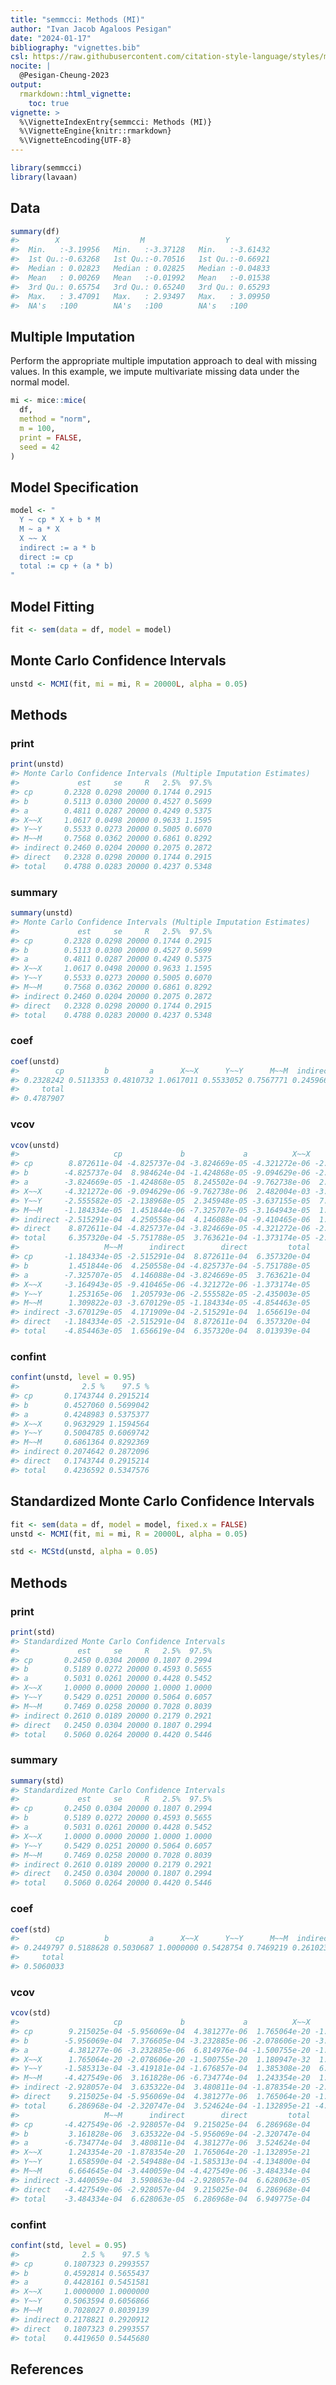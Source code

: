 ```yaml
---
title: "semmcci: Methods (MI)"
author: "Ivan Jacob Agaloos Pesigan"
date: "2024-01-17"
bibliography: "vignettes.bib"
csl: https://raw.githubusercontent.com/citation-style-language/styles/master/apa.csl
nocite: |
  @Pesigan-Cheung-2023
output:
  rmarkdown::html_vignette:
    toc: true
vignette: >
  %\VignetteIndexEntry{semmcci: Methods (MI)}
  %\VignetteEngine{knitr::rmarkdown}
  %\VignetteEncoding{UTF-8}
---
```


<!-- vignettes/methods-mc-mi.Rmd is generated from .setup/vignettes/methods-mc-mi.Rmd.orig. Please edit that file -->






```r
library(semmcci)
library(lavaan)
```

## Data




```r
summary(df)
#>        X                  M                  Y           
#>  Min.   :-3.19956   Min.   :-3.37128   Min.   :-3.61432  
#>  1st Qu.:-0.63268   1st Qu.:-0.70516   1st Qu.:-0.66921  
#>  Median : 0.02823   Median : 0.02825   Median :-0.04833  
#>  Mean   : 0.00269   Mean   :-0.01992   Mean   :-0.01538  
#>  3rd Qu.: 0.65754   3rd Qu.: 0.65240   3rd Qu.: 0.65293  
#>  Max.   : 3.47091   Max.   : 2.93497   Max.   : 3.09950  
#>  NA's   :100        NA's   :100        NA's   :100
```

## Multiple Imputation

Perform the appropriate multiple imputation approach to deal with missing values.
In this example, we impute multivariate missing data under the normal model.


```r
mi <- mice::mice(
  df,
  method = "norm",
  m = 100,
  print = FALSE,
  seed = 42
)
```

## Model Specification


```r
model <- "
  Y ~ cp * X + b * M
  M ~ a * X
  X ~~ X
  indirect := a * b
  direct := cp
  total := cp + (a * b)
"
```

## Model Fitting


```r
fit <- sem(data = df, model = model)
```

## Monte Carlo Confidence Intervals


```r
unstd <- MCMI(fit, mi = mi, R = 20000L, alpha = 0.05)
```

## Methods

### print


```r
print(unstd)
#> Monte Carlo Confidence Intervals (Multiple Imputation Estimates)
#>             est     se     R   2.5%  97.5%
#> cp       0.2328 0.0298 20000 0.1744 0.2915
#> b        0.5113 0.0300 20000 0.4527 0.5699
#> a        0.4811 0.0287 20000 0.4249 0.5375
#> X~~X     1.0617 0.0498 20000 0.9633 1.1595
#> Y~~Y     0.5533 0.0273 20000 0.5005 0.6070
#> M~~M     0.7568 0.0362 20000 0.6861 0.8292
#> indirect 0.2460 0.0204 20000 0.2075 0.2872
#> direct   0.2328 0.0298 20000 0.1744 0.2915
#> total    0.4788 0.0283 20000 0.4237 0.5348
```

### summary


```r
summary(unstd)
#> Monte Carlo Confidence Intervals (Multiple Imputation Estimates)
#>             est     se     R   2.5%  97.5%
#> cp       0.2328 0.0298 20000 0.1744 0.2915
#> b        0.5113 0.0300 20000 0.4527 0.5699
#> a        0.4811 0.0287 20000 0.4249 0.5375
#> X~~X     1.0617 0.0498 20000 0.9633 1.1595
#> Y~~Y     0.5533 0.0273 20000 0.5005 0.6070
#> M~~M     0.7568 0.0362 20000 0.6861 0.8292
#> indirect 0.2460 0.0204 20000 0.2075 0.2872
#> direct   0.2328 0.0298 20000 0.1744 0.2915
#> total    0.4788 0.0283 20000 0.4237 0.5348
```

### coef


```r
coef(unstd)
#>        cp         b         a      X~~X      Y~~Y      M~~M  indirect    direct 
#> 0.2328242 0.5113353 0.4810732 1.0617011 0.5533052 0.7567771 0.2459664 0.2328242 
#>     total 
#> 0.4787907
```

### vcov


```r
vcov(unstd)
#>                     cp             b             a          X~~X          Y~~Y
#> cp        8.872611e-04 -4.825737e-04 -3.824669e-05 -4.321272e-06 -2.555582e-05
#> b        -4.825737e-04  8.984624e-04 -1.424868e-05 -9.094629e-06 -2.138968e-05
#> a        -3.824669e-05 -1.424868e-05  8.245502e-04 -9.762738e-06  2.345948e-05
#> X~~X     -4.321272e-06 -9.094629e-06 -9.762738e-06  2.482004e-03 -3.637155e-05
#> Y~~Y     -2.555582e-05 -2.138968e-05  2.345948e-05 -3.637155e-05  7.461613e-04
#> M~~M     -1.184334e-05  1.451844e-06 -7.325707e-05 -3.164943e-05  1.253165e-06
#> indirect -2.515291e-04  4.250558e-04  4.146088e-04 -9.410465e-06  1.205793e-06
#> direct    8.872611e-04 -4.825737e-04 -3.824669e-05 -4.321272e-06 -2.555582e-05
#> total     6.357320e-04 -5.751788e-05  3.763621e-04 -1.373174e-05 -2.435003e-05
#>                   M~~M      indirect        direct         total
#> cp       -1.184334e-05 -2.515291e-04  8.872611e-04  6.357320e-04
#> b         1.451844e-06  4.250558e-04 -4.825737e-04 -5.751788e-05
#> a        -7.325707e-05  4.146088e-04 -3.824669e-05  3.763621e-04
#> X~~X     -3.164943e-05 -9.410465e-06 -4.321272e-06 -1.373174e-05
#> Y~~Y      1.253165e-06  1.205793e-06 -2.555582e-05 -2.435003e-05
#> M~~M      1.309822e-03 -3.670129e-05 -1.184334e-05 -4.854463e-05
#> indirect -3.670129e-05  4.171909e-04 -2.515291e-04  1.656619e-04
#> direct   -1.184334e-05 -2.515291e-04  8.872611e-04  6.357320e-04
#> total    -4.854463e-05  1.656619e-04  6.357320e-04  8.013939e-04
```

### confint


```r
confint(unstd, level = 0.95)
#>              2.5 %    97.5 %
#> cp       0.1743744 0.2915214
#> b        0.4527060 0.5699042
#> a        0.4248983 0.5375377
#> X~~X     0.9632929 1.1594564
#> Y~~Y     0.5004785 0.6069742
#> M~~M     0.6861364 0.8292369
#> indirect 0.2074642 0.2872096
#> direct   0.1743744 0.2915214
#> total    0.4236592 0.5347576
```

## Standardized Monte Carlo Confidence Intervals


```r
fit <- sem(data = df, model = model, fixed.x = FALSE)
unstd <- MCMI(fit, mi = mi, R = 20000L, alpha = 0.05)
```


```r
std <- MCStd(unstd, alpha = 0.05)
```

## Methods

### print


```r
print(std)
#> Standardized Monte Carlo Confidence Intervals
#>             est     se     R   2.5%  97.5%
#> cp       0.2450 0.0304 20000 0.1807 0.2994
#> b        0.5189 0.0272 20000 0.4593 0.5655
#> a        0.5031 0.0261 20000 0.4428 0.5452
#> X~~X     1.0000 0.0000 20000 1.0000 1.0000
#> Y~~Y     0.5429 0.0251 20000 0.5064 0.6057
#> M~~M     0.7469 0.0258 20000 0.7028 0.8039
#> indirect 0.2610 0.0189 20000 0.2179 0.2921
#> direct   0.2450 0.0304 20000 0.1807 0.2994
#> total    0.5060 0.0264 20000 0.4420 0.5446
```

### summary


```r
summary(std)
#> Standardized Monte Carlo Confidence Intervals
#>             est     se     R   2.5%  97.5%
#> cp       0.2450 0.0304 20000 0.1807 0.2994
#> b        0.5189 0.0272 20000 0.4593 0.5655
#> a        0.5031 0.0261 20000 0.4428 0.5452
#> X~~X     1.0000 0.0000 20000 1.0000 1.0000
#> Y~~Y     0.5429 0.0251 20000 0.5064 0.6057
#> M~~M     0.7469 0.0258 20000 0.7028 0.8039
#> indirect 0.2610 0.0189 20000 0.2179 0.2921
#> direct   0.2450 0.0304 20000 0.1807 0.2994
#> total    0.5060 0.0264 20000 0.4420 0.5446
```

### coef


```r
coef(std)
#>        cp         b         a      X~~X      Y~~Y      M~~M  indirect    direct 
#> 0.2449797 0.5188628 0.5030687 1.0000000 0.5428754 0.7469219 0.2610236 0.2449797 
#>     total 
#> 0.5060033
```

### vcov


```r
vcov(std)
#>                     cp             b             a          X~~X          Y~~Y
#> cp        9.215025e-04 -5.956069e-04  4.381277e-06  1.765064e-20 -1.585313e-04
#> b        -5.956069e-04  7.376605e-04 -3.232885e-06 -2.078606e-20 -3.419181e-04
#> a         4.381277e-06 -3.232885e-06  6.814976e-04 -1.500755e-20 -1.676857e-04
#> X~~X      1.765064e-20 -2.078606e-20 -1.500755e-20  1.180947e-32  1.385308e-20
#> Y~~Y     -1.585313e-04 -3.419181e-04 -1.676857e-04  1.385308e-20  6.300103e-04
#> M~~M     -4.427549e-06  3.161828e-06 -6.734774e-04  1.243354e-20  1.658590e-04
#> indirect -2.928057e-04  3.635322e-04  3.480811e-04 -1.878354e-20 -2.549488e-04
#> direct    9.215025e-04 -5.956069e-04  4.381277e-06  1.765064e-20 -1.585313e-04
#> total     6.286968e-04 -2.320747e-04  3.524624e-04 -1.132895e-21 -4.134800e-04
#>                   M~~M      indirect        direct         total
#> cp       -4.427549e-06 -2.928057e-04  9.215025e-04  6.286968e-04
#> b         3.161828e-06  3.635322e-04 -5.956069e-04 -2.320747e-04
#> a        -6.734774e-04  3.480811e-04  4.381277e-06  3.524624e-04
#> X~~X      1.243354e-20 -1.878354e-20  1.765064e-20 -1.132895e-21
#> Y~~Y      1.658590e-04 -2.549488e-04 -1.585313e-04 -4.134800e-04
#> M~~M      6.664645e-04 -3.440059e-04 -4.427549e-06 -3.484334e-04
#> indirect -3.440059e-04  3.590863e-04 -2.928057e-04  6.628063e-05
#> direct   -4.427549e-06 -2.928057e-04  9.215025e-04  6.286968e-04
#> total    -3.484334e-04  6.628063e-05  6.286968e-04  6.949775e-04
```

### confint


```r
confint(std, level = 0.95)
#>              2.5 %    97.5 %
#> cp       0.1807323 0.2993557
#> b        0.4592814 0.5655437
#> a        0.4428161 0.5451581
#> X~~X     1.0000000 1.0000000
#> Y~~Y     0.5063594 0.6056866
#> M~~M     0.7028027 0.8039139
#> indirect 0.2178821 0.2920912
#> direct   0.1807323 0.2993557
#> total    0.4419650 0.5445680
```

## References
